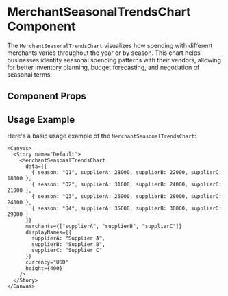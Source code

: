 

<Meta of={MerchantSeasonalTrendsChart} />

# MerchantSeasonalTrendsChart Component

The `MerchantSeasonalTrendsChart` visualizes how spending with different merchants varies throughout the year or by season. This chart helps businesses identify seasonal spending patterns with their vendors, allowing for better inventory planning, budget forecasting, and negotiation of seasonal terms.

## Component Props

<Canvas of={MerchantSeasonalTrendsChart} />

<Controls />

## Usage Example

Here's a basic usage example of the `MerchantSeasonalTrendsChart`:

```tsx
<Canvas>
  <Story name="Default">
    <MerchantSeasonalTrendsChart 
      data={[
        { season: "Q1", supplierA: 28000, supplierB: 22000, supplierC: 18000 },
        { season: "Q2", supplierA: 31000, supplierB: 24000, supplierC: 21000 },
        { season: "Q3", supplierA: 25000, supplierB: 28000, supplierC: 24000 },
        { season: "Q4", supplierA: 35000, supplierB: 30000, supplierC: 29000 }
      ]}
      merchants={["supplierA", "supplierB", "supplierC"]}
      displayNames={{
        supplierA: "Supplier A",
        supplierB: "Supplier B",
        supplierC: "Supplier C"
      }}
      currency="USD"
      height={400}
    />
  </Story>
</Canvas>
``` 